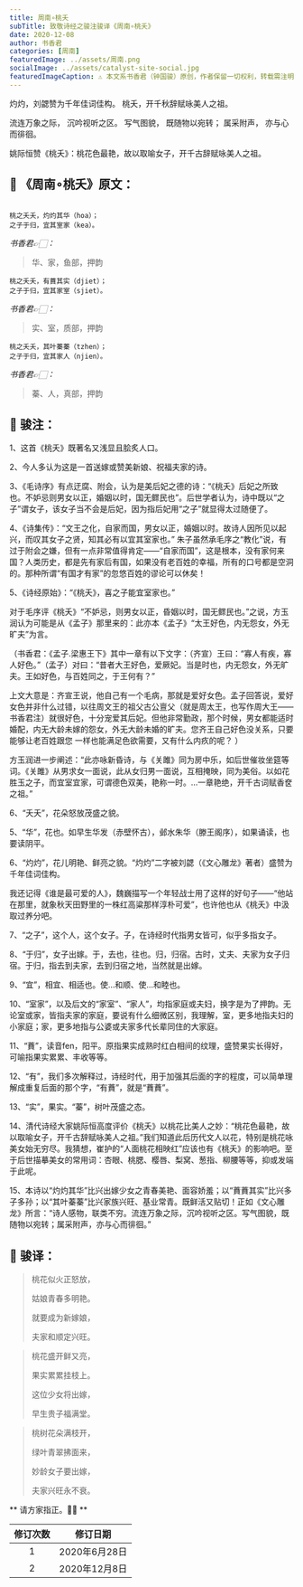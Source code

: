 ```yaml
---
title: 周南∘桃夭
subTitle: 致敬诗经之骏注骏译《周南∘桃夭》 
date: 2020-12-08 
author: 书香君
categories: [周南]
featuredImage: ../assets/周南.png
socialImage: ../assets/catalyst-site-social.jpg
featuredImageCaption: ⚠️️ 本文系书香君（钟国骏）原创，作者保留一切权利，转载需注明出处。
---
```


灼灼，刘勰赞为千年佳词佳构。
桃夭，开千秋辞赋咏美人之祖。

流连万象之际，
沉吟视听之区。
写气图貌，
既随物以宛转；
属采附声，
亦与心而徘徊。

姚际恒赞《桃夭》：桃花色最艳，故以取喻女子，开千古辞赋咏美人之祖。

## 🌼 《周南∘桃夭》原文：
```

桃之夭夭，灼灼其华（hoa）；
之子于归，宜其室家（kea）。

```
*书香君👉🏻：* 

> 华、家，鱼部，押韵

```
桃之夭夭，有蕡其实（djiet）；
之子于归，宜其家室（sjiet）。

```
*书香君👉🏻：* 

> 实、室，质部，押韵

```
桃之夭夭，其叶蓁蓁（tzhen）；
之子于归，宜其家人（njien）。

```
*书香君👉🏻：* 

> 蓁、人，真部，押韵

## 🍁️ 骏注：

1、这首《桃夭》既著名又浅显且脍炙人口。

2、今人多认为这是一首送嫁或赞美新娘、祝福夫家的诗。

3、《毛诗序》有点迂腐、附会，认为是美后妃之德的诗：“《桃夭》后妃之所致也。不妒忌则男女以正，婚姻以时，国无鳏民也”。后世学者认为，诗中既以“之子”谓女子，该女子当不会是后妃，因为指后妃用“之子”就显得太过随便了。

4、《诗集传》：“文王之化，自家而国，男女以正，婚姻以时。故诗人因所见以起兴，而叹其女子之贤，知其必有以宜其室家也。”
朱子虽然承毛序之“教化”说，有过于附会之嫌，但有一点非常值得肯定——“自家而国”，这是根本，没有家何来国？人类历史，都是先有家后有国，如果没有老百姓的幸福，所有的口号都是空洞的。那种所谓“有国才有家”的忽悠百姓的谬论可以休矣！

5、《诗经原始》：“《桃夭》，喜之子能宜室家也。”

对于毛序评《桃夭》“不妒忌，则男女以正，昏姻以时，国无鳏民也。”之说，方玉润认为可能是从《孟子》那里来的：此亦本《孟子》“太王好色，内无怨女，外无旷夫”为言。

（书香君：《孟子.梁惠王下》其中一章有以下文字：（齐宣）王曰：“寡人有疾，寡人好色。”（孟子）对曰：“昔者大王好色，爱厥妃。当是时也，内无怨女，外无旷夫。王如好色，与百姓同之，于王何有？”

上文大意是：齐宣王说，他自己有一个毛病，那就是爱好女色。孟子回答说，爱好女色并非什么过错，以往周文王的祖父古公亶父（就是周太王，也写作周大王——书香君注）就很好色，十分宠爱其后妃。但他非常勤政，那个时候，男女都能适时婚配，内无大龄未嫁的怨女，外无大龄未婚的旷夫。您齐王自己好色没关系，只要能够让老百姓跟您
一样也能满足色欲需要，又有什么内疚的呢？ ）

方玉润进一步阐述：“此亦咏新昏诗，与《关雎》同为房中乐，如后世催妆坐筵等词。《关雎》从男求女一面说，此从女归男一面说，互相掩映，同为美俗。以如花胜玉之子，而宜室宜家，可谓德色双美，艳称一时。…一章艳绝，开千古词赋香奁之祖。”

6、“夭夭”，花朵怒放茂盛之貌。

5、“华”，花也。如早生华发（赤壁怀古），邺水朱华（滕王阁序），如果诵读，也要读阴平。

6、“灼灼”，花儿明艳、鲜亮之貌。“灼灼”二字被刘勰（《文心雕龙》著者）盛赞为千年佳词佳构。

我还记得《谁是最可爱的人》，魏巍描写一个年轻战士用了这样的好句子——“他站在那里，就象秋天田野里的一株红高粱那样淳朴可爱”，也许他也从《桃夭》中汲取过养分吧。

7、“之子”，这个人，这个女子。子，在诗经时代指男女皆可，似乎多指女子。

8、“于归”，女子出嫁。于，去也，往也。归，归宿。古时，丈夫、夫家为女子归宿。于归，指去到夫家，去到归宿之地，当然就是出嫁。

9、“宜”，相宜、相适也。使…和顺、使…和睦也。

10、“室家”，以及后文的“家室”、“家人”，均指家庭或夫妇，换字是为了押韵。无论室或家，皆指夫家的家庭，要说有什么细微区别，我理解，室，更多地指夫妇的小家庭；家，更多地指与公婆或夫家多代长辈同住的大家庭。

11、“蕡”，读音fen，阳平。原指果实成熟时红白相间的纹理，盛赞果实长得好，可喻指果实累累、丰收等等。

12、“有”，我们多次解释过，诗经时代，用于加强其后面的字的程度，可以简单理解成重复后面的那个字，“有蕡”，就是“蕡蕡”。

13、“实”，果实。“蓁”，树叶茂盛之态。

14、清代诗经大家姚际恒高度评价《桃夭》以桃花比美人之妙：“桃花色最艳，故以取喻女子，开千古辞赋咏美人之祖。”我们知道此后历代文人以花，特别是桃花咏美女始无穷尽。我猜想，崔护的“人面桃花相映红”应该也有《桃夭》的影响吧。至于后世描摹美女的常用词：杏眼、桃腮、樱唇、梨窝、葱指、柳腰等等，抑或发端于此呢。

15、本诗以“灼灼其华”比兴出嫁少女之青春美艳、面容娇羞；以“蕡蕡其实”比兴多子多孙；以“其叶蓁蓁”比兴家族兴旺、基业常青。既鲜活又贴切！正如《文心雕龙》所言：“诗人感物，联类不穷。流连万象之际，沉吟视听之区。写气图貌，既随物以宛转；属采附声，亦与心而徘徊。”

## 🍁️ 骏译：

> 桃花似火正怒放，
> 
> 姑娘青春多明艳。
> 
> 就要成为新嫁娘，
> 
> 夫家和顺定兴旺。

> 桃花盛开鲜又亮，
> 
> 果实累累挂枝上。
> 
> 这位少女将出嫁，
> 
> 早生贵子福满堂。

> 桃树花朵满枝开，
> 
> 绿叶青翠拂面来，
> 
> 妙龄女子要出嫁，
> 
> 夫家兴旺永不衰。

** 请方家指正。🙏🏻 **

| 修订次数      | 修订日期 | 
|   :----: |    :----:   | 
| 1    | 2020年6月28日       | 
| 2    | 2020年12月8日       | 
